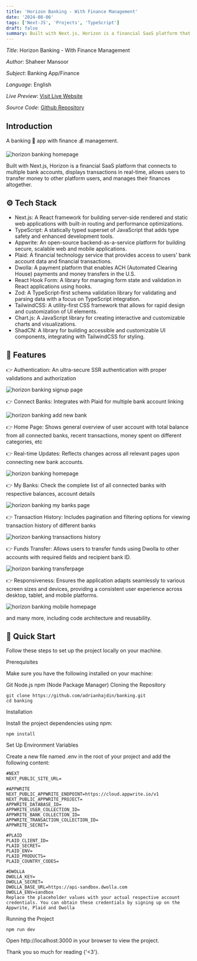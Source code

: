 ```yaml
---
title: 'Horizon Banking - With Finance Management'
date: '2024-08-06'
tags: ['Next-JS', 'Projects', 'TypeScript']
draft: false
summary: Built with Next.js, Horizon is a financial SaaS platform that connects to multiple bank accounts, displays transactions in real-time, allows users to transfer money to other platform users...
---
```


_Title_: Horizon Banking - With Finance Management

_Author_: Shaheer Mansoor

_Subject_: Banking App/Finance

_Language_: English

_Live Preview_: [Visit Live Website](https://sm-banking.vercel.app)

_Source Code_: [Github Repository](https://github.com/Shaheer5/sm-banking)

<TOCInline toc={props.toc} asDisclosure />

## Introduction

A banking 🏦 app with finance 💰 management.

![horizon banking homepage](/static/images/projects/horizon-banking-homepage.png)

Built with Next.js, Horizon is a financial SaaS platform that connects to multiple bank accounts, displays transactions in real-time, allows users to transfer money to other platform users, and manages their finances altogether.

## ⚙️ Tech Stack

- Next.js: A React framework for building server-side rendered and static web applications with built-in routing and performance optimizations.
- TypeScript: A statically typed superset of JavaScript that adds type safety and enhanced development tools.
- Appwrite: An open-source backend-as-a-service platform for building secure, scalable web and mobile applications.
- Plaid: A financial technology service that provides access to users' bank account data and financial transactions.
- Dwolla: A payment platform that enables ACH (Automated Clearing House) payments and money transfers in the U.S.
- React Hook Form: A library for managing form state and validation in React applications using hooks.
- Zod: A TypeScript-first schema validation library for validating and parsing data with a focus on TypeScript integration.
- TailwindCSS: A utility-first CSS framework that allows for rapid design and customization of UI elements.
- Chart.js: A JavaScript library for creating interactive and customizable charts and visualizations.
- ShadCN: A library for building accessible and customizable UI components, integrating with TailwindCSS for styling.

## 🔋 Features

👉 Authentication: An ultra-secure SSR authentication with proper validations and authorization

![horizon banking signup page](/static/images/projects/horizon-banking-signup-page.png)

👉 Connect Banks: Integrates with Plaid for multiple bank account linking

![horizon banking add new bank](/static/images/projects/horizon-banking-add-bank.png)

👉 Home Page: Shows general overview of user account with total balance from all connected banks, recent transactions, money spent on different categories, etc

👉 Real-time Updates: Reflects changes across all relevant pages upon connecting new bank accounts.

![horizon banking homepage](/static/images/projects/horizon-banking-homepage.png)

👉 My Banks: Check the complete list of all connected banks with respective balances, account details

![horizon banking my banks page](/static/images/projects/horizon-banking-mybankspage.png)

👉 Transaction History: Includes pagination and filtering options for viewing transaction history of different banks

![horizon banking transactions history](/static/images/projects/horizon-banking-transaction-historypage.png)

👉 Funds Transfer: Allows users to transfer funds using Dwolla to other accounts with required fields and recipient bank ID.

![horizon banking transferpage](/static/images/projects/horizon-banking-transferpage.png)

👉 Responsiveness: Ensures the application adapts seamlessly to various screen sizes and devices, providing a consistent user experience across desktop, tablet, and mobile platforms.

![horizon banking mobile homepage](/static/images/projects/horizon-bank-mobile-homepage.png)

and many more, including code architecture and reusability.

## 🤸 Quick Start

Follow these steps to set up the project locally on your machine.

Prerequisites

Make sure you have the following installed on your machine:

Git
Node.js
npm (Node Package Manager)
Cloning the Repository

```ts:bash
git clone https://github.com/adrianhajdin/banking.git
cd banking
```

Installation

Install the project dependencies using npm:

```ts:shell
npm install
```

Set Up Environment Variables

Create a new file named .env in the root of your project and add the following content:

```ts:.env
#NEXT
NEXT_PUBLIC_SITE_URL=

#APPWRITE
NEXT_PUBLIC_APPWRITE_ENDPOINT=https://cloud.appwrite.io/v1
NEXT_PUBLIC_APPWRITE_PROJECT=
APPWRITE_DATABASE_ID=
APPWRITE_USER_COLLECTION_ID=
APPWRITE_BANK_COLLECTION_ID=
APPWRITE_TRANSACTION_COLLECTION_ID=
APPWRITE_SECRET=

#PLAID
PLAID_CLIENT_ID=
PLAID_SECRET=
PLAID_ENV=
PLAID_PRODUCTS=
PLAID_COUNTRY_CODES=

#DWOLLA
DWOLLA_KEY=
DWOLLA_SECRET=
DWOLLA_BASE_URL=https://api-sandbox.dwolla.com
DWOLLA_ENV=sandbox
Replace the placeholder values with your actual respective account credentials. You can obtain these credentials by signing up on the Appwrite, Plaid and Dwolla
```

Running the Project

```ts:shell
npm run dev
```

Open http://localhost:3000 in your browser to view the project.

Thank you so much for reading {'<3'}.
